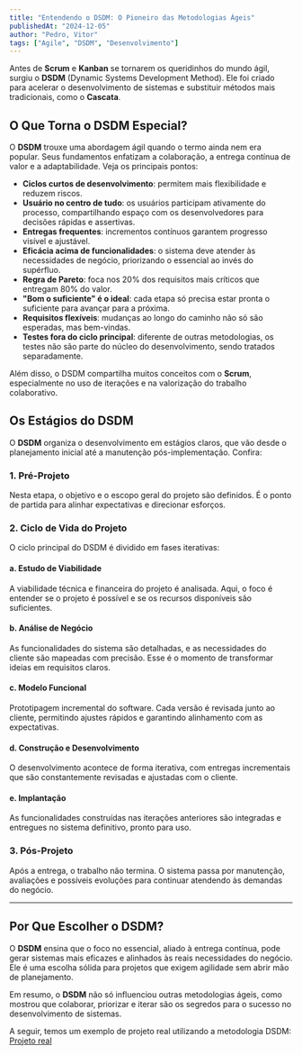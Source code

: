 ```yaml
---
title: "Entendendo o DSDM: O Pioneiro das Metodologias Ágeis"
publishedAt: "2024-12-05"
author: "Pedro, Vitor"
tags: ["Agile", "DSDM", "Desenvolvimento"]
---
```


Antes de **Scrum** e **Kanban** se tornarem os queridinhos do mundo ágil, surgiu o **DSDM** (Dynamic Systems Development Method). Ele foi criado para acelerar o desenvolvimento de sistemas e substituir métodos mais tradicionais, como o **Cascata**.

## O Que Torna o DSDM Especial?

O **DSDM** trouxe uma abordagem ágil quando o termo ainda nem era popular. Seus fundamentos enfatizam a colaboração, a entrega contínua de valor e a adaptabilidade. Veja os principais pontos:

- **Ciclos curtos de desenvolvimento**: permitem mais flexibilidade e reduzem riscos.
- **Usuário no centro de tudo**: os usuários participam ativamente do processo, compartilhando espaço com os desenvolvedores para decisões rápidas e assertivas.
- **Entregas frequentes**: incrementos contínuos garantem progresso visível e ajustável.
- **Eficácia acima de funcionalidades**: o sistema deve atender às necessidades de negócio, priorizando o essencial ao invés do supérfluo.
- **Regra de Pareto**: foca nos 20% dos requisitos mais críticos que entregam 80% do valor.
- **"Bom o suficiente" é o ideal**: cada etapa só precisa estar pronta o suficiente para avançar para a próxima.
- **Requisitos flexíveis**: mudanças ao longo do caminho não só são esperadas, mas bem-vindas.
- **Testes fora do ciclo principal**: diferente de outras metodologias, os testes não são parte do núcleo do desenvolvimento, sendo tratados separadamente.

Além disso, o DSDM compartilha muitos conceitos com o **Scrum**, especialmente no uso de iterações e na valorização do trabalho colaborativo.

## Os Estágios do DSDM

O **DSDM** organiza o desenvolvimento em estágios claros, que vão desde o planejamento inicial até a manutenção pós-implementação. Confira:

### 1. Pré-Projeto

Nesta etapa, o objetivo e o escopo geral do projeto são definidos. É o ponto de partida para alinhar expectativas e direcionar esforços.

### 2. Ciclo de Vida do Projeto

O ciclo principal do DSDM é dividido em fases iterativas:

#### **a. Estudo de Viabilidade**
A viabilidade técnica e financeira do projeto é analisada. Aqui, o foco é entender se o projeto é possível e se os recursos disponíveis são suficientes.

#### **b. Análise de Negócio**
As funcionalidades do sistema são detalhadas, e as necessidades do cliente são mapeadas com precisão. Esse é o momento de transformar ideias em requisitos claros.

#### **c. Modelo Funcional**
Prototipagem incremental do software. Cada versão é revisada junto ao cliente, permitindo ajustes rápidos e garantindo alinhamento com as expectativas.

#### **d. Construção e Desenvolvimento**
O desenvolvimento acontece de forma iterativa, com entregas incrementais que são constantemente revisadas e ajustadas com o cliente.

#### **e. Implantação**
As funcionalidades construídas nas iterações anteriores são integradas e entregues no sistema definitivo, pronto para uso.

### 3. Pós-Projeto

Após a entrega, o trabalho não termina. O sistema passa por manutenção, avaliações e possíveis evoluções para continuar atendendo às demandas do negócio.

---

## Por Que Escolher o DSDM?

O **DSDM** ensina que o foco no essencial, aliado à entrega contínua, pode gerar sistemas mais eficazes e alinhados às reais necessidades do negócio. Ele é uma escolha sólida para projetos que exigem agilidade sem abrir mão de planejamento.

Em resumo, o **DSDM** não só influenciou outras metodologias ágeis, como mostrou que colaborar, priorizar e iterar são os segredos para o sucesso no desenvolvimento de sistemas.

A seguir, temos um exemplo de projeto real utilizando a metodologia DSDM:
[Projeto real](/blog/projeto-dsdm)